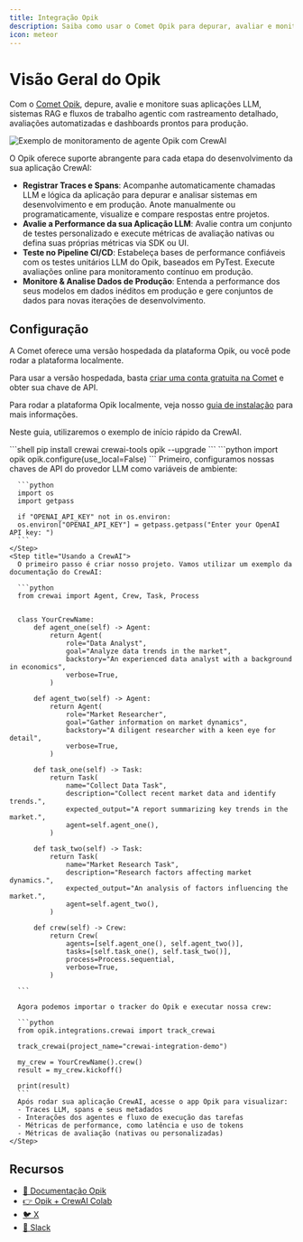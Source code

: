 ```yaml
---
title: Integração Opik
description: Saiba como usar o Comet Opik para depurar, avaliar e monitorar suas aplicações CrewAI com rastreamento abrangente, avaliações automatizadas e dashboards prontos para produção.
icon: meteor
---
```


# Visão Geral do Opik

Com o [Comet Opik](https://www.comet.com/docs/opik/), depure, avalie e monitore suas aplicações LLM, sistemas RAG e fluxos de trabalho agentic com rastreamento detalhado, avaliações automatizadas e dashboards prontos para produção.

<Frame caption="Dashboard do Agente Opik">
  <img src="/images/opik-crewai-dashboard.png" alt="Exemplo de monitoramento de agente Opik com CrewAI" />
</Frame>

O Opik oferece suporte abrangente para cada etapa do desenvolvimento da sua aplicação CrewAI:

- **Registrar Traces e Spans**: Acompanhe automaticamente chamadas LLM e lógica da aplicação para depurar e analisar sistemas em desenvolvimento e em produção. Anote manualmente ou programaticamente, visualize e compare respostas entre projetos.
- **Avalie a Performance da sua Aplicação LLM**: Avalie contra um conjunto de testes personalizado e execute métricas de avaliação nativas ou defina suas próprias métricas via SDK ou UI.
- **Teste no Pipeline CI/CD**: Estabeleça bases de performance confiáveis com os testes unitários LLM do Opik, baseados em PyTest. Execute avaliações online para monitoramento contínuo em produção.
- **Monitore & Analise Dados de Produção**: Entenda a performance dos seus modelos em dados inéditos em produção e gere conjuntos de dados para novas iterações de desenvolvimento.

## Configuração
A Comet oferece uma versão hospedada da plataforma Opik, ou você pode rodar a plataforma localmente.

Para usar a versão hospedada, basta [criar uma conta gratuita na Comet](https://www.comet.com/signup?utm_medium=github&utm_source=crewai_docs) e obter sua chave de API.

Para rodar a plataforma Opik localmente, veja nosso [guia de instalação](https://www.comet.com/docs/opik/self-host/overview/) para mais informações.

Neste guia, utilizaremos o exemplo de início rápido da CrewAI.

<Steps>
    <Step title="Instale os pacotes necessários">
      ```shell
      pip install crewai crewai-tools opik --upgrade
      ```
    </Step>
    <Step title="Configure o Opik">
      ```python
      import opik
      opik.configure(use_local=False)
      ```
    </Step>
    <Step title="Prepare o ambiente">
      Primeiro, configuramos nossas chaves de API do provedor LLM como variáveis de ambiente:
  
      ```python
      import os
      import getpass

      if "OPENAI_API_KEY" not in os.environ:
      os.environ["OPENAI_API_KEY"] = getpass.getpass("Enter your OpenAI API key: ")
      ```
    </Step>
    <Step title="Usando a CrewAI">
      O primeiro passo é criar nosso projeto. Vamos utilizar um exemplo da documentação do CrewAI:

      ```python
      from crewai import Agent, Crew, Task, Process


      class YourCrewName:
          def agent_one(self) -> Agent:
              return Agent(
                  role="Data Analyst",
                  goal="Analyze data trends in the market",
                  backstory="An experienced data analyst with a background in economics",
                  verbose=True,
              )

          def agent_two(self) -> Agent:
              return Agent(
                  role="Market Researcher",
                  goal="Gather information on market dynamics",
                  backstory="A diligent researcher with a keen eye for detail",
                  verbose=True,
              )

          def task_one(self) -> Task:
              return Task(
                  name="Collect Data Task",
                  description="Collect recent market data and identify trends.",
                  expected_output="A report summarizing key trends in the market.",
                  agent=self.agent_one(),
              )

          def task_two(self) -> Task:
              return Task(
                  name="Market Research Task",
                  description="Research factors affecting market dynamics.",
                  expected_output="An analysis of factors influencing the market.",
                  agent=self.agent_two(),
              )

          def crew(self) -> Crew:
              return Crew(
                  agents=[self.agent_one(), self.agent_two()],
                  tasks=[self.task_one(), self.task_two()],
                  process=Process.sequential,
                  verbose=True,
              )

      ```

      Agora podemos importar o tracker do Opik e executar nossa crew:
  
      ```python
      from opik.integrations.crewai import track_crewai

      track_crewai(project_name="crewai-integration-demo")

      my_crew = YourCrewName().crew()
      result = my_crew.kickoff()

      print(result)
      ```
      Após rodar sua aplicação CrewAI, acesse o app Opik para visualizar:
      - Traces LLM, spans e seus metadados
      - Interações dos agentes e fluxo de execução das tarefas
      - Métricas de performance, como latência e uso de tokens
      - Métricas de avaliação (nativas ou personalizadas)
    </Step>
</Steps>

## Recursos

- [🦉 Documentação Opik](https://www.comet.com/docs/opik/)
- [👉 Opik + CrewAI Colab](https://colab.research.google.com/github/comet-ml/opik/blob/main/apps/opik-documentation/documentation/docs/cookbook/crewai.ipynb)
- [🐦 X](https://x.com/cometml)
- [💬 Slack](https://slack.comet.com/)